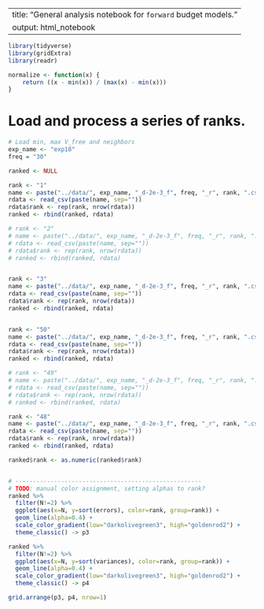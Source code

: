 
---
title: "General analysis notebook for `forward` budget models."
output: html_notebook
---

```r
library(tidyverse)
library(gridExtra)
library(readr)

normalize <- function(x) {
    return ((x - min(x)) / (max(x) - min(x)))
}
```

# Load and process a series of ranks.

```r
# Load min, max V_free and neighbors
exp_name <- "exp18"
freq = "30"

ranked <- NULL

rank <- "1"
name <- paste("../data/", exp_name, "_d-2e-3_f", freq, "_r", rank, ".csv", sep="")
rdata <- read_csv(paste(name, sep=""))
rdata$rank <- rep(rank, nrow(rdata))
ranked <- rbind(ranked, rdata)

# rank <- "2"
# name <- paste("../data/", exp_name, "_d-2e-3_f", freq, "_r", rank, ".csv", sep="")
# rdata <- read_csv(paste(name, sep=""))
# rdata$rank <- rep(rank, nrow(rdata))
# ranked <- rbind(ranked, rdata)


rank <- "3"
name <- paste("../data/", exp_name, "_d-2e-3_f", freq, "_r", rank, ".csv", sep="")
rdata <- read_csv(paste(name, sep=""))
rdata$rank <- rep(rank, nrow(rdata))
ranked <- rbind(ranked, rdata)


rank <- "50"
name <- paste("../data/", exp_name, "_d-2e-3_f", freq, "_r", rank, ".csv", sep="")
rdata <- read_csv(paste(name, sep=""))
rdata$rank <- rep(rank, nrow(rdata))
ranked <- rbind(ranked, rdata)

# rank <- "49"
# name <- paste("../data/", exp_name, "_d-2e-3_f", freq, "_r", rank, ".csv", sep="")
# rdata <- read_csv(paste(name, sep=""))
# rdata$rank <- rep(rank, nrow(rdata))
# ranked <- rbind(ranked, rdata)

rank <- "48"
name <- paste("../data/", exp_name, "_d-2e-3_f", freq, "_r", rank, ".csv", sep="")
rdata <- read_csv(paste(name, sep=""))
rdata$rank <- rep(rank, nrow(rdata))
ranked <- rbind(ranked, rdata)

ranked$rank <- as.numeric(ranked$rank)


# -----------------------------------------------------
# TODO: manual color assignment, setting alphas to rank?
ranked %>%
  filter(N!=2) %>% 
  ggplot(aes(x=N, y=sort(errors), color=rank, group=rank)) +
  geom_line(alpha=0.4) +
  scale_color_gradient(low="darkolivegreen3", high="goldenrod2") +
  theme_classic() -> p3

ranked %>%
  filter(N!=2) %>% 
  ggplot(aes(x=N, y=sort(variances), color=rank, group=rank)) +
  geom_line(alpha=0.4) +
  scale_color_gradient(low="darkolivegreen3", high="goldenrod2") +
  theme_classic() -> p4

grid.arrange(p3, p4, nrow=1)
```
